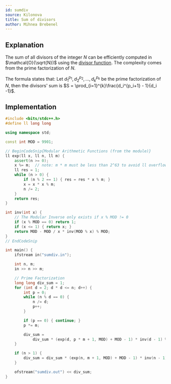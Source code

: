 ```yaml
---
id: sumdiv
source: Kilonova
title: Sum of divisors
author: Mihnea Brebenel
---
```


## Explanation

The sum of all divisors of the integer $N$ can be efficiently computed in $\mathcal{O}(\sqrt{N})$ using the [divisor function](https://en.wikipedia.org/wiki/Divisor_function).
The complexity comes from the prime factorization of $N$.

The formula states that: Let $d_1^{p_1}, d_2^{p_2}, ..., d_k^{p_k}$ be the prime factorization of $N$, then the divisors' sum is $S = \prod_{i=1}^{k}\frac{d_i^{p_i+1} - 1}{d_i -1}$.

## Implementation

<LanguageSection>
<CPPSection>

```cpp
#include <bits/stdc++.h>
#define ll long long

using namespace std;

const int MOD = 9901;

// BeginCodeSnip{Modular Arithmetic Functions (from the module)}
ll exp(ll x, ll n, ll m) {
	assert(n >= 0);
	x %= m;  // note: m * m must be less than 2^63 to avoid ll overflow
	ll res = 1;
	while (n > 0) {
		if (n % 2 == 1) { res = res * x % m; }
		x = x * x % m;
		n /= 2;
	}
	return res;
}

int inv(int x) {
	// The Modular Inverse only exists if x % MOD != 0
	if (x % MOD == 0) return 1;
	if (x <= 1) { return x; }
	return MOD - MOD / x * inv(MOD % x) % MOD;
}
// EndCodeSnip

int main() {
	ifstream in("sumdiv.in");

	int n, m;
	in >> n >> m;

	// Prime Factorization
	long long div_sum = 1;
	for (int d = 2; d * d <= n; d++) {
		int p = 0;
		while (n % d == 0) {
			n /= d;
			p++;
		}

		if (p == 0) { continue; }
		p *= m;

		div_sum =
		    div_sum * (exp(d, p * m + 1, MOD) + MOD - 1) * inv(d - 1) % MOD;
	}

	if (n > 1) {
		div_sum = div_sum * (exp(n, m + 1, MOD) + MOD - 1) * inv(n - 1) % MOD;
	}

	ofstream("sumdiv.out") << div_sum;
}
```

</CPPSection>
</LanguageSection>
